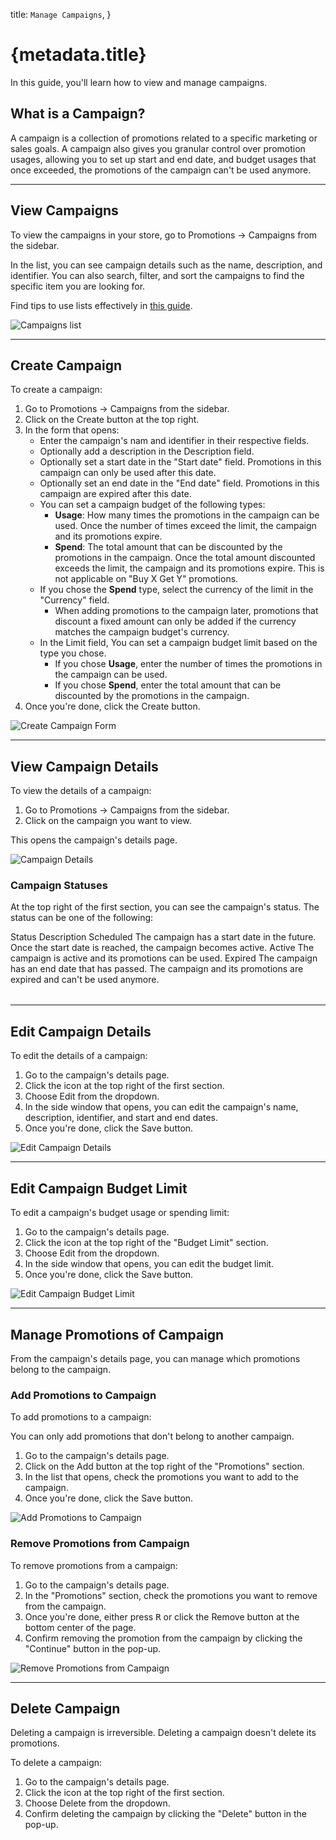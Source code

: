 
  title: `Manage Campaigns`,
}

# {metadata.title}

In this guide, you'll learn how to view and manage campaigns.

## What is a Campaign?

A campaign is a collection of promotions related to a specific marketing or sales goals. A campaign also gives you granular control over promotion usages, allowing you to set up start and end date, and budget usages that once exceeded, the promotions of the campaign can't be used anymore.

---

## View Campaigns

To view the campaigns in your store, go to Promotions -> Campaigns from the sidebar.

In the list, you can see campaign details such as the name, description, and identifier. You can also search, filter, and sort the campaigns to find the specific item you are looking for.

<Note title="Tip">

Find tips to use lists effectively in [this guide](../../tips/lists/page.mdx).

</Note>

![Campaigns list](https://res.cloudinary.com/dza7lstvk/image/upload/v1739953082/User%20Guide/Screenshot_2025-02-19_at_10.17.49_AM_wsuorp.png)

---

## Create Campaign

To create a campaign:

1. Go to Promotions -> Campaigns from the sidebar.
2. Click on the Create button at the top right.
3. In the form that opens:
    - Enter the campaign's nam and identifier in their respective fields.
    - Optionally add a description in the Description field.
    - Optionally set a start date in the "Start date" field. Promotions in this campaign can only be used after this date.
    - Optionally set an end date in the "End date" field. Promotions in this campaign are expired after this date.
    - You can set a campaign budget of the following types:
        - **Usage**: How many times the promotions in the campaign can be used. Once the number of times exceed the limit, the campaign and its promotions expire.
        - **Spend**: The total amount that can be discounted by the promotions in the campaign. Once the total amount discounted exceeds the limit, the campaign and its promotions expire. This is not applicable on "Buy X Get Y" promotions.
    - If you chose the **Spend** type, select the currency of the limit in the "Currency" field.
        - When adding promotions to the campaign later, promotions that discount a fixed amount can only be added if the currency matches the campaign budget's currency.
    - In the Limit field, You can set a campaign budget limit based on the type you chose.
        - If you chose **Usage**, enter the number of times the promotions in the campaign can be used.
        - If you chose **Spend**, enter the total amount that can be discounted by the promotions in the campaign.
4. Once you're done, click the Create button.

![Create Campaign Form](https://res.cloudinary.com/dza7lstvk/image/upload/v1739953632/User%20Guide/Screenshot_2025-02-19_at_10.27.00_AM_u4w38d.png)

---

## View Campaign Details

To view the details of a campaign:

1. Go to Promotions -> Campaigns from the sidebar.
2. Click on the campaign you want to view.

This opens the campaign's details page.

![Campaign Details](https://res.cloudinary.com/dza7lstvk/image/upload/v1739953751/User%20Guide/Screenshot_2025-02-19_at_10.28.59_AM_lvi2vl.png)

### Campaign Statuses

At the top right of the first section, you can see the campaign's status. The status can be one of the following:

<Table>
  <Table.Header>
    <Table.Row>
      <Table.HeaderCell>Status</Table.HeaderCell>
      <Table.HeaderCell>Description</Table.HeaderCell>
    </Table.Row>
  </Table.Header>
  <Table.Body>
    <Table.Row>
      <Table.Cell>Scheduled</Table.Cell>
      <Table.Cell>The campaign has a start date in the future. Once the start date is reached, the campaign becomes active.</Table.Cell>
    </Table.Row>
    <Table.Row>
      <Table.Cell>Active</Table.Cell>
      <Table.Cell>The campaign is active and its promotions can be used.</Table.Cell>
    </Table.Row>
    <Table.Row>
      <Table.Cell>Expired</Table.Cell>
      <Table.Cell>The campaign has an end date that has passed. The campaign and its promotions are expired and can't be used anymore.</Table.Cell>
    </Table.Row>
  </Table.Body>
</Table>

---

## Edit Campaign Details

To edit the details of a campaign:

1. Go to the campaign's details page.
2. Click the <InlineIcon Icon={EllipsisHorizontal} alt="three-dots" /> icon at the top right of the first section.
3. Choose Edit from the dropdown.
4. In the side window that opens, you can edit the campaign's name, description, identifier, and start and end dates.
5. Once you're done, click the Save button.

![Edit Campaign Details](https://res.cloudinary.com/dza7lstvk/image/upload/v1739954855/User%20Guide/Screenshot_2025-02-19_at_10.47.24_AM_c81zgf.png)

---

## Edit Campaign Budget Limit

To edit a campaign's budget usage or spending limit:

1. Go to the campaign's details page.
2. Click the <InlineIcon Icon={EllipsisHorizontal} alt="three-dots" /> icon at the top right of the "Budget Limit" section.
3. Choose Edit from the dropdown.
4. In the side window that opens, you can edit the budget limit.
5. Once you're done, click the Save button.

![Edit Campaign Budget Limit](https://res.cloudinary.com/dza7lstvk/image/upload/v1739955041/User%20Guide/Screenshot_2025-02-19_at_10.50.32_AM_wsvwko.png)

---

## Manage Promotions of Campaign

From the campaign's details page, you can manage which promotions belong to the campaign.

### Add Promotions to Campaign

To add promotions to a campaign:

<Note title="Tip">

You can only add promotions that don't belong to another campaign.

</Note>

1. Go to the campaign's details page.
2. Click on the Add button at the top right of the "Promotions" section.
3. In the list that opens, check the promotions you want to add to the campaign.
4. Once you're done, click the Save button.

![Add Promotions to Campaign](https://res.cloudinary.com/dza7lstvk/image/upload/v1739954374/User%20Guide/Screenshot_2025-02-19_at_10.39.17_AM_gvzsjj.png)

### Remove Promotions from Campaign

To remove promotions from a campaign:

1. Go to the campaign's details page.
2. In the "Promotions" section, check the promotions you want to remove from the campaign.
3. Once you're done, either press <Kbd>R</Kbd> or click the Remove button at the bottom center of the page.
4. Confirm removing the promotion from the campaign by clicking the "Continue" button in the pop-up.

![Remove Promotions from Campaign](https://res.cloudinary.com/dza7lstvk/image/upload/v1739954706/User%20Guide/Screenshot_2025-02-19_at_10.42.49_AM_zk8mcr.png)

---

## Delete Campaign

<Note type="warning">

Deleting a campaign is irreversible. Deleting a campaign doesn't delete its promotions.

</Note>

To delete a campaign:

1. Go to the campaign's details page.
2. Click the <InlineIcon Icon={EllipsisHorizontal} alt="three-dots" /> icon at the top right of the first section.
3. Choose Delete from the dropdown.
4. Confirm deleting the campaign by clicking the "Delete" button in the pop-up.
